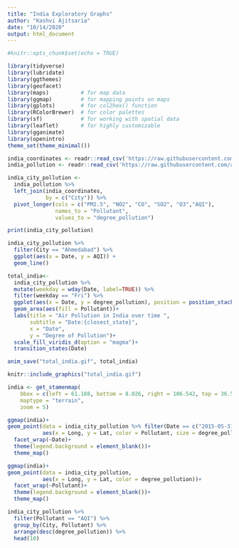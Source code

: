 ```yaml
---
title: "India Exploratory Graphs"
author: "Kashvi Ajitsaria"
date: "10/14/2020"
output: html_document
---
```


```r
#knitr::opts_chunk$set(echo = TRUE)
```


```r
library(tidyverse)
library(lubridate)     
library(ggthemes)      
library(geofacet)     
library(maps)          # for map data
library(ggmap)         # for mapping points on maps
library(gplots)        # for col2hex() function
library(RColorBrewer)  # for color palettes
library(sf)            # for working with spatial data
library(leaflet)       # for highly customizable
library(gganimate)
library(openintro)
theme_set(theme_minimal())
```



```r
india_coordinates <- readr::read_csv('https://raw.githubusercontent.com/ayushi98/DS-project/main/Indian%20Cities%20Database.csv') #For Indian Cities' Latitude and Longitude
india_pollution <- readr::read_csv('https://raw.githubusercontent.com/ayushi98/DS-project/main/city_day.csv') #For Indian Cities' Pollution Levels
```

```r
india_city_pollution <-
  india_pollution %>% 
  left_join(india_coordinates,
            by = c("City")) %>% 
  pivot_longer(cols = c("PM2.5", "NO2", "CO", "SO2", "O3","AQI"),
               names_to = "Pollutant",
               values_to = "degree_pollution")

print(india_city_pollution)
```


```r
india_city_pollution %>% 
  filter(City == "Ahmedabad") %>% 
  ggplot(aes(x = Date, y = AQI)) +
  geom_line()
```

```r
total_india<- 
  india_city_pollution %>% 
  mutate(weekday = wday(Date, label=TRUE)) %>% 
  filter(weekday == "Fri") %>% 
  ggplot(aes(x = Date, y = degree_pollution), position = position_stack())+
  geom_area(aes(fill = Pollutant))+
  labs(title = "Air Pollution in India over time ",
       subtitle = "Date:{closest_state}",
       x = "Date",
       y = "Degree of Pollution")+
  scale_fill_viridis_d(option = "magma")+
  transition_states(Date)

anim_save("total_india.gif", total_india)
```

```r
knitr::include_graphics("total_india.gif")
```


```r
india <- get_stamenmap(
    bbox = c(left = 61.188, bottom = 8.026, right = 106.542, top = 36.502), 
    maptype = "terrain",
    zoom = 5)

ggmap(india)+
geom_point(data = india_city_pollution %>% filter(Date == c("2015-05-31", "2016-05-31", "2017-05-31", "2018-05-31","2019-05-31", "2020-05-31")), 
           aes(x = Long, y = Lat, color = Pollutant, size = degree_pollution))+
  facet_wrap(~Date)+
  theme(legend.background = element_blank())+
  theme_map()
```

```r
ggmap(india)+
geom_point(data = india_city_pollution, 
           aes(x = Long, y = Lat, color = degree_pollution))+
  facet_wrap(~Pollutant)+
  theme(legend.background = element_blank())+
  theme_map()
```
```r
india_city_pollution %>%
  filter(Pollutant == "AQI") %>% 
  group_by(City, Pollutant) %>% 
  arrange(desc(degree_pollution)) %>% 
  head(10)
```




